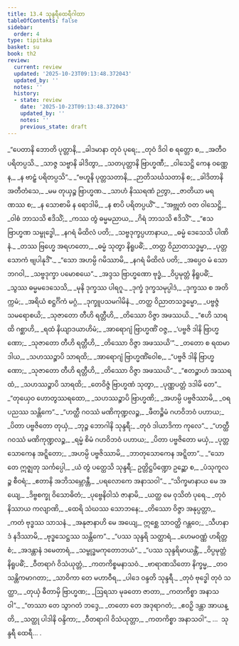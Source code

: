 ```yaml
---
title: 13.4 သုန္ဒရီထေရီဂါထာ
tableOfContents: false
sidebar:
  order: 4
type: tipitaka
basket: su
book: th2
review:
  current: review
  updated: '2025-10-23T09:13:48.372043'
  updated_by: ''
  notes: ''
  history:
  - state: review
    date: '2025-10-23T09:13:48.372043'
    updated_by: ''
    notes: ''
    previous_state: draft
---
```



<ReviewStatus review={frontmatter.review} showDetails={true} />

<HypothesisAnnotation frontmatter={frontmatter} />

<DynamicBreadcrumb />

<Division number="313" book="th2" e="ch" v="19" p="414">

<Paragraph number="394" type="verses" book="th2">
_“ပေတာနိ ဘောတိ ပုတ္တာနိ,_  
_ခါဒမာနာ တုဝံ ပုရေ;_  
_တုဝံ ဒိဝါ စ ရတ္တော စ,_  
_အတီဝ ပရိတပ္ပသိ._  

</Paragraph>

</Division>
<Division number="314" book="th2" e="ch" v="19" p="414">

<Paragraph number="395" type="verses" book="th2">
_သာဇ္ဇ သဗ္ဗာနိ ခါဒိတွာ,_  
_သတပုတ္တာနိ ဗြာဟ္မဏီ;_  
_ဝါသေဋ္ဌိ ကေန ဝဏ္ဏေန,_  
_န ဗာဠှံ ပရိတပ္ပသိ”._  

</Paragraph>

</Division>
<Division number="315" book="th2" e="ch" v="19" p="414">

<Paragraph number="396" type="verses" book="th2">
_“ဗဟူနိ ပုတ္တသတာနိ,_  
_ဉာတိသင်္ဃသတာနိ စ;_  
_ခါဒိတာနိ အတီတံသေ,_  
_မမ တုယှဉ္စ ဗြာဟ္မဏ._  

</Paragraph>

</Division>
<Division number="316" book="th2" e="ch" v="19" p="414">

<Paragraph number="397" type="verses" book="th2">
_သာဟံ နိဿရဏံ ဉတွာ,_  
_ဇာတိယာ မရဏဿ စ;_  
_န သောစာမိ န ရောဒါမိ,_  
_န စာပိ ပရိတပ္ပယိံ”._  

</Paragraph>

</Division>
<Division number="317" book="th2" e="ch" v="19" p="414">

<Paragraph number="398" type="verses" book="th2">
_“အဗ္ဘုတံ ဝတ ဝါသေဋ္ဌိ,_  
_ဝါစံ ဘာသသိ ဧဒိသိံ;_  
_ကဿ တွံ ဓမ္မမညာယ,_  
_ဂိရံ ဘာသသိ ဧဒိသိံ”._  

</Paragraph>

</Division>
<Division number="318" book="th2" e="ch" v="19" p="414">

<Paragraph number="399" type="verses" book="th2">
_“ဧသ ဗြာဟ္မဏ သမ္ဗုဒ္ဓေါ,_  
_နဂရံ မိထိလံ ပတိ;_  
_သဗ္ဗဒုက္ခပ္ပဟာနာယ,_  
_ဓမ္မံ ဒေသေသိ ပါဏိနံ._  

</Paragraph>

</Division>
<Division number="319" book="th2" e="ch" v="19" p="414">

<Paragraph number="400" type="verses" book="th2">
_တဿ ဗြဟ္မေ အရဟတော,_  
_ဓမ္မံ သုတွာ နိရူပဓိံ;_  
_တတ္ထ ဝိညာတသဒ္ဓမ္မာ,_  
_ပုတ္တသောကံ ဗျပါနုဒိံ”._  

</Paragraph>

</Division>
<Division number="320" book="th2" e="ch" v="19" p="414">

<Paragraph number="401" type="verses" book="th2">
_“သော အဟမ္ပိ ဂမိဿာမိ,_  
_နဂရံ မိထိလံ ပတိ;_  
_အပ္ပေဝ မံ သော ဘဂဝါ,_  
_သဗ္ဗဒုက္ခာ ပမောစယေ”._  

</Paragraph>

</Division>
<Division number="321" book="th2" e="ch" v="19" p="415">

<Paragraph number="402" type="verses" book="th2">
_အဒ္ဒသ ဗြာဟ္မဏော ဗုဒ္ဓံ,_  
_ဝိပ္ပမုတ္တံ နိရူပဓိံ;_  
_သွဿ ဓမ္မမဒေသေသိ,_  
_မုနိ ဒုက္ခဿ ပါရဂူ._  

</Paragraph>

</Division>
<Division number="322" book="th2" e="ch" v="19" p="415">

<Paragraph number="403" type="verses" book="th2">
_ဒုက္ခံ ဒုက္ခသမုပ္ပါဒံ,_  
_ဒုက္ခဿ စ အတိက္ကမံ;_  
_အရိယံ စဋ္ဌင်္ဂိကံ မဂ္ဂံ,_  
_ဒုက္ခူပသမဂါမိနံ._  

</Paragraph>

</Division>
<Division number="323" book="th2" e="ch" v="19" p="415">

<Paragraph number="404" type="verses" book="th2">
_တတ္ထ ဝိညာတသဒ္ဓမ္မော,_  
_ပဗ္ဗဇ္ဇံ သမရောစယိ;_  
_သုဇာတော တီဟိ ရတ္တီဟိ,_  
_တိဿော ဝိဇ္ဇာ အဖဿယိ._  

</Paragraph>

</Division>
<Division number="324" book="th2" e="ch" v="19" p="415">

<Paragraph number="405" type="verses" book="th2">
_“ဧဟိ သာရထိ ဂစ္ဆာဟိ,_  
_ရထံ နိယျာဒယာဟိမံ;_  
_အာရောဂျံ ဗြာဟ္မဏိံ ဝဇ္ဇ,_  
_‘ပဗ္ဗဇိ ဒါနိ ဗြာဟ္မဏော;_  
_သုဇာတော တီဟိ ရတ္တီဟိ,_  
_တိဿော ဝိဇ္ဇာ အဖဿယိ’”._  

</Paragraph>

</Division>
<Division number="325" book="th2" e="ch" v="19" p="415">

<Paragraph number="406" type="verses" book="th2">
_တတော စ ရထမာဒါယ,_  
_သဟဿဉ္စာပိ သာရထိ;_  
_အာရောဂျံ ဗြာဟ္မဏိံဝေါစ,_  
_“ပဗ္ဗဇိ ဒါနိ ဗြာဟ္မဏော;_  
_သုဇာတော တီဟိ ရတ္တီဟိ,_  
_တိဿော ဝိဇ္ဇာ အဖဿယိ”._  

</Paragraph>

</Division>
<Division number="326" book="th2" e="ch" v="19" p="415">

<Paragraph number="407" type="verses" book="th2">
_“ဧတဉ္စာဟံ အဿရထံ,_  
_သဟဿဉ္စာပိ သာရထိ;_  
_တေဝိဇ္ဇံ ဗြာဟ္မဏံ သုတွာ,_  
_ပုဏ္ဏပတ္တံ ဒဒါမိ တေ”._  

</Paragraph>

</Division>
<Division number="327" book="th2" e="ch" v="19" p="415">

<Paragraph number="408" type="verses" book="th2">
_“တုယှေဝ ဟောတွဿရထော,_  
_သဟဿဉ္စာပိ ဗြာဟ္မဏိ;_  
_အဟမ္ပိ ပဗ္ဗဇိဿာမိ,_  
_ဝရပညဿ သန္တိကေ”._  

</Paragraph>

</Division>
<Division number="328" book="th2" e="ch" v="19" p="415">

<Paragraph number="409" type="verses" book="th2">
_“ဟတ္ထီ ဂဝဿံ မဏိကုဏ္ဍလဉ္စ,_  
_ဖီတဉ္စိမံ ဂဟဝိဘဝံ ပဟာယ;_  
_ပိတာ ပဗ္ဗဇိတော တုယှံ,_  
_ဘုဉ္ဇ ဘောဂါနိ သုန္ဒရီ;_  
_တုဝံ ဒါယာဒိကာ ကုလေ”._  

</Paragraph>

</Division>
<Division number="329" book="th2" e="ch" v="19" p="415">

<Paragraph number="410" type="verses" book="th2">
_“ဟတ္ထီ ဂဝဿံ မဏိကုဏ္ဍလဉ္စ,_  
_ရမ္မံ စိမံ ဂဟဝိဘဝံ ပဟာယ;_  
_ပိတာ ပဗ္ဗဇိတော မယှံ,_  
_ပုတ္တသောကေန အဋ္ဋိတော;_  
_အဟမ္ပိ ပဗ္ဗဇိဿာမိ,_  
_ဘာတုသောကေန အဋ္ဋိတာ”._  

</Paragraph>

</Division>
<Division number="330" book="th2" e="ch" v="19" p="415">

<Paragraph number="411" type="verses" book="th2">
_“သော တေ ဣဇ္ဈတု သင်္ကပ္ပေါ,_  
_ယံ တွံ ပတ္ထေသိ သုန္ဒရီ;_  
ဥတ္တိဋ္ဌပိဏ္ဍော ဥဉ္ဆော စ,_  
_ပံသုကူလဉ္စ စီဝရံ;_  
_ဧတာနိ အဘိသမ္ဘောန္တီ,_  
_ပရလောကေ အနာသဝါ”._  

</Paragraph>

</Division>
<Division number="331" book="th2" e="ch" v="19" p="416">

<Paragraph number="412" type="verses" book="th2">
_“သိက္ခမာနာယ မေ အယျေ,_  
_ဒိဗ္ဗစက္ခု ဝိသောဓိတံ;_  
_ပုဗ္ဗေနိဝါသံ ဇာနာမိ,_  
_ယတ္ထ မေ ဝုသိတံ ပုရေ._  

</Paragraph>

</Division>
<Division number="332" book="th2" e="ch" v="19" p="416">

<Paragraph number="413" type="verses" book="th2">
_တုဝံ နိဿာယ ကလျာဏိ,_  
_ထေရိ သံဃဿ သောဘနေ;_  
_တိဿော ဝိဇ္ဇာ အနုပ္ပတ္တာ,_  
_ကတံ ဗုဒ္ဓဿ သာသနံ._  

</Paragraph>

</Division>
<Division number="333" book="th2" e="ch" v="19" p="416">

<Paragraph number="414" type="verses" book="th2">
_အနုဇာနာဟိ မေ အယျေ,_  
ဣစ္ဆေ သာဝတ္ထိ ဂန္တဝေ;_  
_သီဟနာဒံ နဒိဿာမိ,_  
_ဗုဒ္ဓသေဋ္ဌဿ သန္တိကေ”._  

</Paragraph>

</Division>
<Division number="334" book="th2" e="ch" v="19" p="416">

<Paragraph number="415" type="verses" book="th2">
_“ပဿ သုန္ဒရိ သတ္ထာရံ,_  
_ဟေမဝဏ္ဏံ ဟရိတ္တစံ;_  
_အဒန္တာနံ ဒမေတာရံ,_  
_သမ္ဗုဒ္ဓမကုတောဘယံ”._  

</Paragraph>

</Division>
<Division number="335" book="th2" e="ch" v="19" p="416">

<Paragraph number="416" type="verses" book="th2">
_“ပဿ သုန္ဒရိမာယန္တိံ,_  
_ဝိပ္ပမုတ္တံ နိရူပဓိံ;_  
_ဝီတရာဂံ ဝိသံယုတ္တံ,_  
_ကတကိစ္စမနာသဝံ._  

</Paragraph>

</Division>
<Division number="336" book="th2" e="ch" v="19" p="416">

<Paragraph number="417" type="verses" book="th2">
_ဗာရာဏသိတော နိက္ခမ္မ,_  
_တဝ သန္တိကမာဂတာ;_  
_သာဝိကာ တေ မဟာဝီရ,_  
_ပါဒေ ဝန္ဒတိ သုန္ဒရီ._  

</Paragraph>

</Division>
<Division number="337" book="th2" e="ch" v="19" p="416">

<Paragraph number="418" type="verses" book="th2">
_တုဝံ ဗုဒ္ဓေါ တုဝံ သတ္ထာ,_  
_တုယှံ ဓီတာမှိ ဗြာဟ္မဏ;_  
_ဩရသာ မုခတော ဇာတာ,_  
_ကတကိစ္စာ အနာသဝါ”._  

</Paragraph>

</Division>
<Division number="338" book="th2" e="ch" v="19" p="416">

<Paragraph number="419" type="verses" book="th2">
_“တဿာ တေ သွာဂတံ ဘဒ္ဒေ,_  
_တတော တေ အဒုရာဂတံ;_  
_ဧဝဉှိ ဒန္တာ အာယန္တိ,_  
_သတ္ထု ပါဒါနိ ဝန္ဒိကာ;_  
_ဝီတရာဂါ ဝိသံယုတ္တာ,_  
_ကတကိစ္စာ အနာသဝါ”._  


</Paragraph>
</Division>

<Paragraph number="420" type="center" book="th2">
…  သုန္ဒရီ ထေရီ… .
</Paragraph>